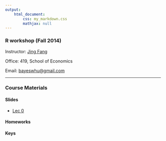 ```yaml
---
output: 
    html_document:
        css: my_markdown.css
        mathjax: null
---
```


### R workshop (Fall 2014)

Instructor: [Jing Fang](http://bayeswhu.github.io)

Office: 419, School of Economics

Email: [bayeswhu@gmail.com](bayeswhu@gmail.com)

-----

### Course Materials

#### Slides

- [Lec 0](r/Lec0.html)

<!-- - [Lec 1](r/Lec1.html) -->

<!-- - [Lec 2](r/Lec2.html) -->

<!-- - [Lec 3](r/Lec3.html) -->

<!-- - [Lec 4](r/Lec4.html) -->

<!-- - [Lec 5](r/Lec5.html) -->

<!-- - [Lec 6](r/Lec6.html) -->

<!-- - [Lec 7](r/Lec7.html) -->

#### Homeworks

<!-- - [Homework 1](r/CE1.html) -->

<!-- - [Homework 2](r/CE2.html) -->

<!-- - [Homework 3](r/CE3.html) -->

<!-- - [Homework 4](r/CE4.html) -->

<!-- - [Homework 5](r/CE5.html) -->

<!-- - [Homework 6](r/CE6.html) -->

<!-- - [Homework 7](r/CE7.html) -->

<!-- - [Homework 8](r/CE8.html) -->

<!-- - [Homework 9](r/CE9.html) -->

#### Keys

<!-- - [Key 1](r/CE1_key.html) -->

<!-- - [Key 2](r/CE2_key.html) -->

<!-- - [Key 3](r/CE3_key.html) -->

<!-- - [Key 4](r/CE4_key.html) -->

<!-- - [Key 5](r/CE5_key.html) -->

<!-- - [Key 6](r/CE6_key.html) -->

<!-- - [Key 7](r/CE7_key.html) -->

<!-- - [Key 8](r/CE8_key.html) -->

<!-- - [Key 9](r/CE9_key.html) -->
